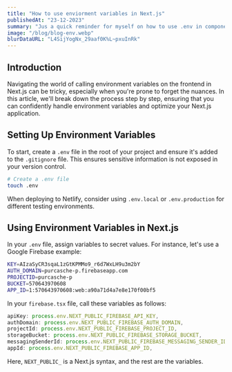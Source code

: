 ```yaml
---
title: "How to use enviorment variables in Next.js"
publishedAt: "23-12-2023"
summary: "Jus a quick reminder for myself on how to use .env in components."
image: "/blog/blog-env.webp"
blurDataURL: "L4SijYogNx_29aaf0K%L~pxuInRk"
---
```


## Introduction

Navigating the world of calling environment variables on the frontend in Next.js can be tricky, especially when you're prone to forget the nuances. In this article, we'll break down the process step by step, ensuring that you can confidently handle environment variables and optimize your Next.js application.

## Setting Up Environment Variables

To start, create a `.env` file in the root of your project and ensure it's added to the `.gitignore` file. This ensures sensitive information is not exposed in your version control.

```bash
# Create a .env file
touch .env
```

When deploying to Netlify, consider using `.env.local` or `.env.production` for different testing environments.

## Using Environment Variables in Next.js

In your `.env` file, assign variables to secret values. For instance, let's use a Google Firebase example:

```bash
KEY=AIzaSyCR3sqaL1zGtKPMMo9_r6d7WxLH9u3m2bY
AUTH_DOMAIN=purcasche-p.firebaseapp.com
PROJECTID=purcasche-p
BUCKET=570643970608
APP_ID=1:570643970608:web:a90a71d4a7e8e170f00bf5
```

In your `firebase.tsx` file, call these variables as follows:

```jsx
apiKey: process.env.NEXT_PUBLIC_FIREBASE_API_KEY,
authDomain: process.env.NEXT_PUBLIC_FIREBASE_AUTH_DOMAIN,
projectId: process.env.NEXT_PUBLIC_FIREBASE_PROJECT_ID,
storageBucket: process.env.NEXT_PUBLIC_FIREBASE_STORAGE_BUCKET,
messagingSenderId: process.env.NEXT_PUBLIC_FIREBASE_MESSAGING_SENDER_ID,
appId: process.env.NEXT_PUBLIC_FIREBASE_APP_ID,
```

Here, `NEXT_PUBLIC_` is a Next.js syntax, and the rest are the variables.
